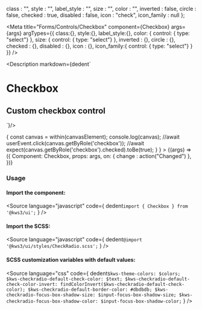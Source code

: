 
  class : "",
  style : "",
  label_style : "",
  size : "",
  color : "",
  inverted : false,
  circle : false,
  checked : true,
  disabled : false,
  icon : "check",
  icon_family : null
};


<Version />

<Meta
  title="Forms/Controls/Checkbox"
  component={Checkbox}
  args={args}
  argTypes={{
    class:{},
    style:{},
    label_style:{},
    color: {
      control: { type: "select"}
    },
    size: {
      control: { type: "select"}
    },
    inverted : {},
    circle : {},
    checked : {},
    disabled : {},
    icon : {},
    icon_family:{
      control: { type: "select"}
    }
  }}
/>

<Description markdown={dedent`
# Checkbox
## Custom checkbox control
`}/>

<Canvas>
  <Story
  name="Checkbox"
  args={args}
  play={async ({ args, canvasElement }) => {
      const canvas = within(canvasElement);
      console.log(canvas);
      //await userEvent.click(canvas.getByRole('checkbox'));
      //await expect(canvas.getByRole('checkbox').checked).toBe(true);
    }
  }
  >
  {(args) => ({
    Component: Checkbox,
    props: args,
    on: {
      change : action("Changed")
    },
  })}
  </Story>
</Canvas>

<ArgsTable story="Checkbox" />

### Usage
#### Import the component:
<Source
  language="javascript"
  code={
    dedent`import { Checkbox } from '@kws3/ui';`
  }
/>

#### Import the SCSS:
<Source
  language="javascript"
  code={
    dedent`@import '@kws3/ui/styles/CheckRadio.scss';`
  }
/>

#### SCSS customization variables with default values:
<Source
  language="css"
  code={
    dedent`
    $kws-theme-colors: $colors;
    $kws-checkradio-default-check-color: $text;
    $kws-checkradio-default-check-color-invert: findColorInvert($kws-checkradio-default-check-color);
    $kws-checkradio-default-border-color: #dbdbdb;
    $kws-checkradio-focus-box-shadow-size: $input-focus-box-shadow-size;
    $kws-checkradio-focus-box-shadow-color: $input-focus-box-shadow-color;
    `
  }
/>
